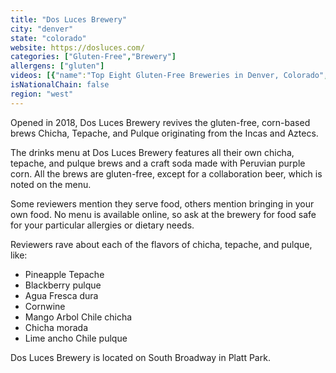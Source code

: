 ```yaml
---
title: "Dos Luces Brewery"
city: "denver"
state: "colorado"
website: https://dosluces.com/
categories: ["Gluten-Free","Brewery"]
allergens: ["gluten"]
videos: [{"name":"Top Eight Gluten-Free Breweries in Denver, Colorado","url":"https://www.youtube.com/watch?v=OM7Fjw6uJAA"}]
isNationalChain: false
region: "west"
---
```

Opened in 2018, Dos Luces Brewery revives the gluten-free, corn-based brews Chicha, Tepache, and Pulque originating from the Incas and Aztecs.

The drinks menu at Dos Luces Brewery features all their own chicha, tepache, and pulque brews and a craft soda made with Peruvian purple corn. All the brews are gluten-free, except for a collaboration beer, which is noted on the menu.

Some reviewers mention they serve food, others mention bringing in your own food. No menu is available online, so ask at the brewery for food safe for your particular allergies or dietary needs.

Reviewers rave about each of the flavors of chicha, tepache, and pulque, like:
* Pineapple Tepache
* Blackberry pulque
* Agua Fresca dura
* Cornwine
* Mango Arbol Chile chicha
* Chicha morada
* Lime ancho Chile pulque

Dos Luces Brewery is located on South Broadway in Platt Park.

